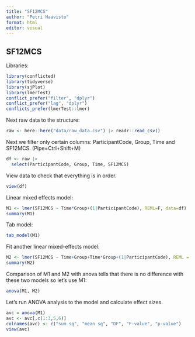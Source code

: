 ```yaml
---
title: "SF12MCS"
author: "Petri Haavisto"
format: html
editor: visual
---
```


## SF12MCS

Libraries:

```r
library(conflicted)  
library(tidyverse)
library(sjPlot)
library(lmerTest)
conflict_prefer("filter", "dplyr")
conflict_prefer("lag", "dplyr")
conflicts_prefer(lmerTest::lmer)
```

Next raw data to the structure:

```r
raw <- here::here("data/raw_data.csv") |> readr::read_csv()
```

Next we filter only certain columns: ParticipantCode, Group, Time and SF12MCS. (Pipe=Ctrl+Shift+M)

```r
df <- raw |> 
  select(ParticipantCode, Group, Time, SF12MCS)
```

View data to check that everything is in order.

```r
view(df)
```

Linear mixed effects model:

```r
M1 <- lmer(SF12MCS ~ Time*Group+(1|ParticipantCode), REML=F, data=df)
summary(M1)
```

Tab model:

```r
tab_model(M1)
```

Fit another linear mixed-effects model:

```r
M2 <- lmer(SF12MCS ~ Time+Group+Time*Group+(1|ParticipantCode), REML = F, data=df)
summary(M2)
```

Comparison of M1 and M2 with anova tells that there is no difference with these two models so let's use M1:

```r
anova(M1, M2)
```

Let's run ANOVA analysis to the model and calculate effect sizes.

```r
avc = anova(M1)
avc <- avc[,c(1:3,5,6)]
colnames(avc) <- c("sum sq", "mean sq", "DF", "F-value", "p-value")
view(avc)
```
